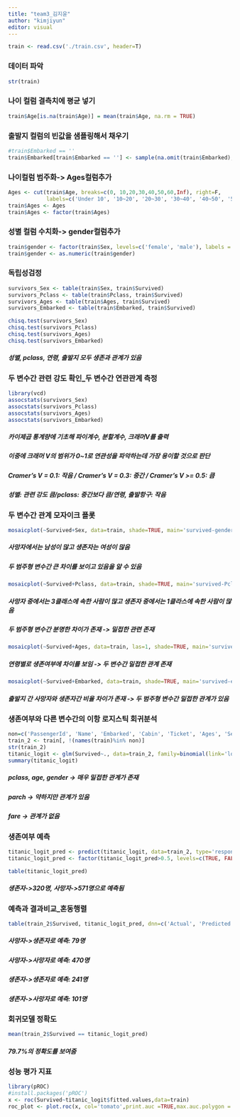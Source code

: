 ```yaml
---
title: "team3_김지윤"
author: "kimjiyun"
editor: visual
---
```


```r
train <- read.csv('./train.csv', header=T)
```

### 데이터 파악

```r
str(train)
```

### 나이 컬럼 결측치에 평균 넣기

```r
train$Age[is.na(train$Age)] = mean(train$Age, na.rm = TRUE)
```

### 출발지 컬럼의 빈값을 샘플링해서 채우기

```r
#train$Embarked == ''
train$Embarked[train$Embarked == ''] <- sample(na.omit(train$Embarked), 2)
```

### 나이컬럼 범주화-\> Ages컬럼추가

```r
Ages <- cut(train$Age, breaks=c(0, 10,20,30,40,50,60,Inf), right=F, 
            labels=c('Under 10', '10~20', '20~30', '30~40', '40~50', '50~60', 'over 60'))
train$Ages <- Ages
train$Ages <- factor(train$Ages)
```

### 성별 컬럼 수치화-\> gender컬럼추가

```r
train$gender <- factor(train$Sex, levels=c('female', 'male'), labels = c(0, 1))
train$gender <- as.numeric(train$gender)
```

### 독립성검정

```r
survivors_Sex <- table(train$Sex, train$Survived)
survivors_Pclass <- table(train$Pclass, train$Survived)
survivors_Ages <- table(train$Ages, train$Survived)
survivors_Embarked <- table(train$Embarked, train$Survived)
```

```r
chisq.test(survivors_Sex)
chisq.test(survivors_Pclass)
chisq.test(survivors_Ages)
chisq.test(survivors_Embarked)
```

##### 성별, pclass, 연령, 출발지 모두 생존과 관계가 있음

### 두 변수간 관련 강도 확인_두 변수간 연관관계 측정

```r
library(vcd)
assocstats(survivors_Sex)
assocstats(survivors_Pclass)
assocstats(survivors_Ages)
assocstats(survivors_Embarked)
```

##### 카이제곱 통계량에 기초해 파이계수, 분할계수, 크래머V를 출력

##### 이중에 크래머 V의 범위가 0\~1로 연관성을 파악하는데 가장 용이할 것으로 판단

##### Cramer's V = 0.1: 작음 / Cramer's V = 0.3: 중간 / Cramer's V \>= 0.5: 큼

##### 성별: 관련 강도 큼/pclass: 중간보다 큼/연령, 출발항구: 작음

### 두 변수간 관계 모자이크 플롯

```r
mosaicplot(~Survived+Sex, data=train, shade=TRUE, main='survived-gender')
```

##### 사망자에서는 남성이 많고 생존자는 여성이 많음

##### 두 범주형 변수간 큰 차이를 보이고 있음을 알 수 있음

```r
mosaicplot(~Survived+Pclass, data=train, shade=TRUE, main='survived-Pclass')
```

##### 사망자 중에서는 3클래스에 속한 사람이 많고 생존자 중에서는 1클라스에 속한 사람이 많음

##### 두 범주형 변수간 분명한 차이가 존재 -\> 밀접한 관련 존재

```r
mosaicplot(~Survived+Ages, data=train, las=1, shade=TRUE, main='survived-age')
```

##### 연령별로 생존여부에 차이를 보임 -\> 두 변수간 밀접한 관계 존재

```r
mosaicplot(~Survived+Embarked, data=train, shade=TRUE, main='survived-embarked')
```

##### 출발지 간 사망자와 생존자간 비율 차이가 존재 -\> 두 범주형 변수간 밀접한 관계가 있음

### 생존여부와 다른 변수간의 이항 로지스틱 회귀분석

```r
non=c('PassengerId', 'Name', 'Embarked', 'Cabin', 'Ticket', 'Ages', 'Sex', 'SibSp')
train_2 <- train[, !(names(train)%in% non)]
str(train_2)
titanic_logit <- glm(Survived~., data=train_2, family=binomial(link='logit'))
summary(titanic_logit)
```

##### pclass, age, gender -\> 매우 밀접한 관계가 존재

##### parch -\> 약하지만 관계가 있음

##### fare -\> 관계가 없음

### 생존여부 예측

```r
titanic_logit_pred <- predict(titanic_logit, data=train_2, type='response')
titanic_logit_pred <- factor(titanic_logit_pred>0.5, levels=c(TRUE, FALSE), labels=c(1, 0))

table(titanic_logit_pred)
```

##### 생존자-\>320명, 사망자-\>571명으로 예측됨

### 예측과 결과비교_혼동행렬

```r
table(train_2$Survived, titanic_logit_pred, dnn=c('Actual', 'Predicted'))
```

##### 사망자-\>생존자로 예측: 79명

##### 사망자-\>사망자로 예측: 470명

##### 생존자-\>생존자로 예측: 241명

##### 생존자-\>사망자로 예측: 101명

### 회귀모델 정확도

```r
mean(train_2$Survived == titanic_logit_pred)
```

##### 79.7%의 정확도를 보여줌

### 성능 평가 지표

```r
library(pROC)
#install.packages('pROC')
x <- roc(Survived~titanic_logit$fitted.values,data=train)
roc_plot <- plot.roc(x, col='tomato',print.auc =TRUE,max.auc.polygon = TRUE)
```
